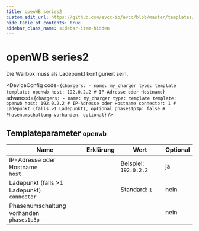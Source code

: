 ```yaml
---
title: openWB series2
custom_edit_url: https://github.com/evcc-io/evcc/blob/master/templates/definition/charger/openwb.yaml
hide_table_of_contents: true
sidebar_class_name: sidebar-item-hidden
---
```



# openWB series2

<div className="device-detail-container">
  <div className="device-detail-content">
    <DeviceFeatures features="" />

Die Wallbox muss als Ladepunkt konfiguriert sein.


<DeviceConfig code={`chargers:
    - name: my_charger
      type: template
      template: openwb
      host: 192.0.2.2 # IP-Adresse oder Hostname`} advanced={`chargers:
    - name: my_charger
      type: template
      template: openwb
      host: 192.0.2.2 # IP-Adresse oder Hostname
      connector: 1 # Ladepunkt (falls >1 Ladepunkt), optional
      phases1p3p: false # Phasenumschaltung vorhanden, optional`} />
  </div>
  <div className="device-detail-icon">
    <evcc-icon
      type="charger"
      name="openwb-series2"
      size="400px"
      alt="openWB series2"
      className="device-detail-icon-img"
    ></evcc-icon>
  </div>
</div>

## Templateparameter `openwb`

| Name | Erklärung | Wert | Optional |
|-----------|-----------|------|----------|
| IP-Adresse oder Hostname<br/>`host` |  | Beispiel: `192.0.2.2` | ja |
| Ladepunkt (falls >1 Ladepunkt)<br/>`connector` |  | Standard: `1` | nein |
| Phasenumschaltung vorhanden<br/>`phases1p3p` |  |  | nein |

